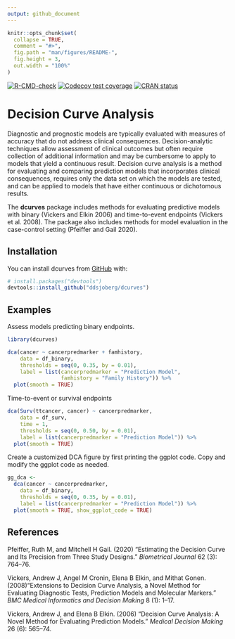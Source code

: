 ```yaml
---
output: github_document
---
```


<!-- README.md is generated from README.Rmd. Please edit that file -->

```r
knitr::opts_chunk$set(
  collapse = TRUE,
  comment = "#>",
  fig.path = "man/figures/README-",
  fig.height = 3,
  out.width = "100%"
)
```


<!-- badges: start -->
[![R-CMD-check](https://github.com/ddsjoberg/dcurves/workflows/R-CMD-check/badge.svg)](https://github.com/ddsjoberg/dcurves/actions)
[![Codecov test coverage](https://codecov.io/gh/ddsjoberg/dcurves/branch/main/graph/badge.svg)](https://app.codecov.io/gh/ddsjoberg/dcurves?branch=main)
[![CRAN status](https://www.r-pkg.org/badges/version/dcurves)](https://cran.r-project.org/package=dcurves)
<!-- badges: end -->

# Decision Curve Analysis 

Diagnostic and prognostic models are typically evaluated with measures of accuracy that do not address clinical consequences.
Decision-analytic techniques allow assessment of clinical outcomes but often require collection of additional information and may be cumbersome to apply to models that yield a continuous result.
Decision curve analysis is a method for evaluating and comparing prediction models that incorporates  clinical consequences, requires only the data set on which the models are tested, and can be applied to models that have either continuous or dichotomous results.

The **dcurves** package includes methods for evaluating predictive models with binary (Vickers and Elkin 2006) and time-to-event endpoints (Vickers et al. 2008). 
The package also includes methods for model evaluation in the case-control setting (Pfeiffer and Gail 2020).

## Installation

You can install dcurves from [GitHub](https://github.com/) with:

``` r
# install.packages("devtools")
devtools::install_github("ddsjoberg/dcurves")
```
## Examples

Assess models predicting binary endpoints.

```r
library(dcurves)

dca(cancer ~ cancerpredmarker + famhistory, 
    data = df_binary,
    thresholds = seq(0, 0.35, by = 0.01),
    label = list(cancerpredmarker = "Prediction Model",
                 famhistory = "Family History")) %>%
  plot(smooth = TRUE)
```

Time-to-event or survival endpoints

```r
dca(Surv(ttcancer, cancer) ~ cancerpredmarker, 
    data = df_surv, 
    time = 1,
    thresholds = seq(0, 0.50, by = 0.01),
    label = list(cancerpredmarker = "Prediction Model")) %>%
  plot(smooth = TRUE)
```

Create a customized DCA figure by first printing the ggplot code.
Copy and modify the ggplot code as needed.

```r
gg_dca <-
  dca(cancer ~ cancerpredmarker, 
    data = df_binary,
    thresholds = seq(0, 0.35, by = 0.01),
    label = list(cancerpredmarker = "Prediction Model")) %>%
  plot(smooth = TRUE, show_ggplot_code = TRUE)
```

## References

Pfeiffer, Ruth M, and Mitchell H Gail. (2020)
"Estimating the Decision Curve and Its Precision from Three Study Designs."
*Biometrical Journal* 62 (3): 764–76.

Vickers, Andrew J, Angel M Cronin, Elena B Elkin, and Mithat Gonen.
(2008)"Extensions to Decision Curve Analysis, a Novel Method for Evaluating Diagnostic Tests, Prediction Models and Molecular Markers."
*BMC Medical Informatics and Decision Making* 8 (1): 1–17.

Vickers, Andrew J, and Elena B Elkin. (2006)
"Decision Curve Analysis: A Novel Method for Evaluating Prediction Models."
*Medical Decision Making* 26 (6): 565–74.

